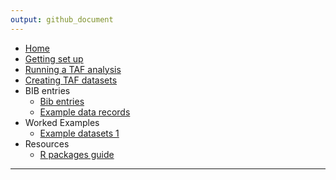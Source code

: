 ```yaml
---
output: github_document
---
```


<!--
![TAF](http://ices.dk/SiteCollectionImages/TAF/TAF_info_gfx_no_descriptions.png)
-->

* [Home](Home)
* [Getting set up](Getting-set-up)
* [Running a TAF analysis](Running-a-TAF-analysis)
* [Creating TAF datasets](Creating-TAF-datasets)
* BIB entries
  * [Bib entries](Bib-entries)
  * [Example data records](Example-data-records)
* Worked Examples
  * [Example datasets 1](Example-datasets-1)
* Resources
  * [R packages guide](R-packages-guide)
<!--  * [List of presentations](List-of-presentations) -->
<!--  * [Code Snippets](Code-Snippets) -->
<!-- * TAF server
  * [Reading TAF files](Reading-TAF-files)
-->

---

<!--
* TAF Workshop material
  * Preliminaries
  * Getting Started with TAF
  * A minimal working example
  * [Running an existing analysis](Running-an-existing-analysis)
  * TAF hints and tips
  * Working with GitHub
  * The Bootstrap phase
    * Adding data sets
    * Making data sets avalailable to your analysis
  * The analysis phase
    * (data.R) Processing data
    * (model.R) Running a model
    * (output.R) Processing model output
    * (report.R) creating formated output, plots and documents
  * Worked examples and templates
    * SAM model on stockassessment.org
    * SAM model using the stockassessment R package
    * SS3
    * DLS
-->

<!--
* [API](API)
  * [Analyses](API-analyses)
  * [Expert groups](API-expert-groups)
-->